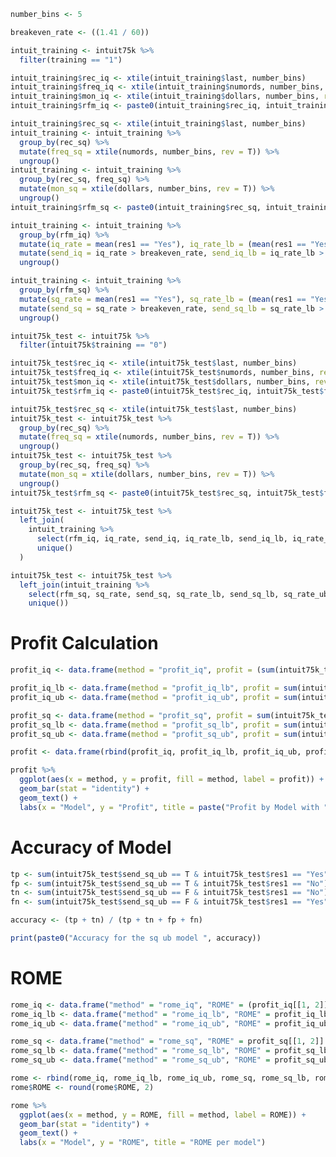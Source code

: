 
```r
number_bins <- 5

breakeven_rate <- ((1.41 / 60))

intuit_training <- intuit75k %>%
  filter(training == "1")

intuit_training$rec_iq <- xtile(intuit_training$last, number_bins)
intuit_training$freq_iq <- xtile(intuit_training$numords, number_bins, rev = T)
intuit_training$mon_iq <- xtile(intuit_training$dollars, number_bins, rev = T)
intuit_training$rfm_iq <- paste0(intuit_training$rec_iq, intuit_training$freq_iq, intuit_training$mon_iq)

intuit_training$rec_sq <- xtile(intuit_training$last, number_bins)
intuit_training <- intuit_training %>%
  group_by(rec_sq) %>%
  mutate(freq_sq = xtile(numords, number_bins, rev = T)) %>%
  ungroup()
intuit_training <- intuit_training %>%
  group_by(rec_sq, freq_sq) %>%
  mutate(mon_sq = xtile(dollars, number_bins, rev = T)) %>%
  ungroup()
intuit_training$rfm_sq <- paste0(intuit_training$rec_sq, intuit_training$freq_sq, intuit_training$mon_sq)

intuit_training <- intuit_training %>%
  group_by(rfm_iq) %>%
  mutate(iq_rate = mean(res1 == "Yes"), iq_rate_lb = (mean(res1 == "Yes") - 1.64 * seprop(res1 == "Yes")), iq_rate_ub = (mean(res1 == "Yes") + 1.64 * seprop(res1 == "Yes"))) %>%
  mutate(send_iq = iq_rate > breakeven_rate, send_iq_lb = iq_rate_lb > breakeven_rate, send_iq_ub = iq_rate_ub > breakeven_rate) %>%
  ungroup()

intuit_training <- intuit_training %>%
  group_by(rfm_sq) %>%
  mutate(sq_rate = mean(res1 == "Yes"), sq_rate_lb = (mean(res1 == "Yes") - 1.64 * seprop(res1 == "Yes")), sq_rate_ub = (mean(res1 == "Yes") + 1.64 * seprop(res1 == "Yes"))) %>%
  mutate(send_sq = sq_rate > breakeven_rate, send_sq_lb = sq_rate_lb > breakeven_rate, send_sq_ub = sq_rate_ub > breakeven_rate) %>%
  ungroup()
```


```r
intuit75k_test <- intuit75k %>%
  filter(intuit75k$training == "0")

intuit75k_test$rec_iq <- xtile(intuit75k_test$last, number_bins)
intuit75k_test$freq_iq <- xtile(intuit75k_test$numords, number_bins, rev = T)
intuit75k_test$mon_iq <- xtile(intuit75k_test$dollars, number_bins, rev = T)
intuit75k_test$rfm_iq <- paste0(intuit75k_test$rec_iq, intuit75k_test$freq_iq, intuit75k_test$mon_iq)

intuit75k_test$rec_sq <- xtile(intuit75k_test$last, number_bins)
intuit75k_test <- intuit75k_test %>%
  group_by(rec_sq) %>%
  mutate(freq_sq = xtile(numords, number_bins, rev = T)) %>%
  ungroup()
intuit75k_test <- intuit75k_test %>%
  group_by(rec_sq, freq_sq) %>%
  mutate(mon_sq = xtile(dollars, number_bins, rev = T)) %>%
  ungroup()
intuit75k_test$rfm_sq <- paste0(intuit75k_test$rec_sq, intuit75k_test$freq_sq, intuit75k_test$mon_sq)

intuit75k_test <- intuit75k_test %>%
  left_join(
    intuit_training %>%
      select(rfm_iq, iq_rate, send_iq, iq_rate_lb, send_iq_lb, iq_rate_ub, send_iq_ub) %>%
      unique()
  )

intuit75k_test <- intuit75k_test %>%
  left_join(intuit_training %>%
    select(rfm_sq, sq_rate, send_sq, sq_rate_lb, send_sq_lb, sq_rate_ub, send_sq_ub) %>%
    unique())
```

# Profit Calculation

```r

profit_iq <- data.frame(method = "profit_iq", profit = (sum(intuit75k_test$res1 == "Yes" & intuit75k_test$send_iq == T) * 60 - sum(intuit75k_test$send_iq == T) * 1.41))

profit_iq_lb <- data.frame(method = "profit_iq_lb", profit = sum(intuit75k_test$res1 == "Yes" & intuit75k_test$send_iq_lb == T) * 60 - sum(intuit75k_test$send_iq_lb == T) * 1.41)
profit_iq_ub <- data.frame(method = "profit_iq_ub", profit = sum(intuit75k_test$res1 == "Yes" & intuit75k_test$send_iq_ub == T) * 60 - sum(intuit75k_test$send_iq_ub == T) * 1.41)

profit_sq <- data.frame(method = "profit_sq", profit = sum(intuit75k_test$res1 == "Yes" & intuit75k_test$send_sq == T) * 60 - sum(intuit75k_test$send_sq == T) * 1.41)
profit_sq_lb <- data.frame(method = "profit_sq_lb", profit = sum(intuit75k_test$res1 == "Yes" & intuit75k_test$send_sq_lb == T) * 60 - sum(intuit75k_test$send_sq_lb == T) * 1.41)
profit_sq_ub <- data.frame(method = "profit_sq_ub", profit = sum(intuit75k_test$res1 == "Yes" & intuit75k_test$send_sq_ub == T) * 60 - sum(intuit75k_test$send_sq_ub == T) * 1.41)

profit <- data.frame(rbind(profit_iq, profit_iq_lb, profit_iq_ub, profit_sq, profit_sq_lb, profit_sq_ub))

profit %>%
  ggplot(aes(x = method, y = profit, fill = method, label = profit)) +
  geom_bar(stat = "identity") +
  geom_text() +
  labs(x = "Model", y = "Profit", title = paste("Profit by Model with ", number_bins, " bins"))
```

# Accuracy of Model

```r

tp <- sum(intuit75k_test$send_sq_ub == T & intuit75k_test$res1 == "Yes")
fp <- sum(intuit75k_test$send_sq_ub == T & intuit75k_test$res1 == "No")
tn <- sum(intuit75k_test$send_sq_ub == F & intuit75k_test$res1 == "No")
fn <- sum(intuit75k_test$send_sq_ub == F & intuit75k_test$res1 == "Yes")

accuracy <- (tp + tn) / (tp + tn + fp + fn)

print(paste0("Accuracy for the sq ub model ", accuracy))
```

# ROME

```r

rome_iq <- data.frame("method" = "rome_iq", "ROME" = (profit_iq[[1, 2]] / (sum(intuit75k_test$send_sq == T) * 1.41)))
rome_iq_lb <- data.frame("method" = "rome_iq_lb", "ROME" = profit_iq_lb[[1, 2]] / (sum(intuit75k_test$send_iq_lb == T) * 1.41))
rome_iq_ub <- data.frame("method" = "rome_iq_ub", "ROME" = profit_iq_ub[[1, 2]] / (sum(intuit75k_test$send_iq_ub) * 1.41))

rome_sq <- data.frame("method" = "rome_sq", "ROME" = profit_sq[[1, 2]] / (sum(intuit75k_test$send_sq == T) * 1.41))
rome_sq_lb <- data.frame("method" = "rome_sq_lb", "ROME" = profit_sq_lb[[1, 2]] / (sum(intuit75k_test$send_sq_lb == T) * 1.41))
rome_sq_ub <- data.frame("method" = "rome_sq_ub", "ROME" = profit_sq_ub[[1, 2]] / (sum(intuit75k_test$send_sq_ub == T) * 1.41))

rome <- rbind(rome_iq, rome_iq_lb, rome_iq_ub, rome_sq, rome_sq_lb, rome_sq_ub)
rome$ROME <- round(rome$ROME, 2)

rome %>%
  ggplot(aes(x = method, y = ROME, fill = method, label = ROME)) +
  geom_bar(stat = "identity") +
  geom_text() +
  labs(x = "Model", y = "ROME", title = "ROME per model")

```

